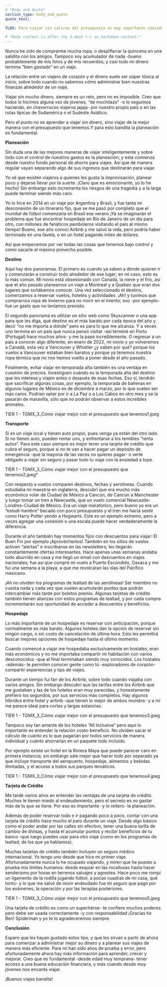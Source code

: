 ```yaml
---
# *Body and Quote*
section_type: body_and_quote
quote_text:

TLDR: Para viajar sin salirse del presupuesto es muy importante considerar cada uno de los aspectos que involucra el viaje desde la planeación para evitar sorpresas que nos terminen endeudando. Desde la elección de destino, el transporte, el hospedaje y el uso adecuado de una tarjeta de crédito, son elementales para que nuestros viajes no se conviertan en un problema financiero hacia el futuro. 

# *Body content is after the 3-dash (—) as markdown content:*
---
```

Nunca he sido de comprarme mucha ropa, o despilfarrar la quincena en una salidita con los amigos. Tampoco soy acumulador de nada -bueno probablemente de mis fotos y de mis recuerdos; y casi todo mi dinero termina “bien gastado” en un viaje.

La relación entre un viajero de corazón y el dinero suele ser súper tóxica al inicio, sobre todo cuando no sabemos cómo administrar bien nuestras finanzas alrededor de un viaje.

Viajar sin mucho dinero, siempre es un reto, pero no es imposible. Creo que todos lo hicimos alguna vez de jóvenes, “de mochilazo” -o lo seguimos haciendo, en chavorrucos viajeros jajaja- por nuestro propio país o en las rutas típicas de Sudamérica o el Sudeste Asiático.

Pero el punto no es aprender a viajar sin dinero, sino viajar de la mejor manera con el presupuesto que tenemos.Y para esto bandita la planeación es fundamental.

**Planeación**

Sin duda una de las mejores maneras de viajar inteligentemente y sobre todo con el control de nuestros gastos es la planeación; y esta comienza desde nuestro fondo personal de ahorro para viajes. Así que de manera regular vayan separando algo de sus ingresos que destinarán para viajar.

Yo sé que existen viajeros a quienes les gusta la improvisación, planear poco y dejarse llevar por la suerte. ¡Claro que es emocionante, yo lo he hecho! Sin embargo esto incrementa los riesgos de una tragedia y a la larga puede terminar siendo más caro.

Yo lo hice en 2014 en un viaje por Argentina y Brasil, y fue tanta mi desconexión de un itinerario fijo, que se me pasó por completo que el mundial de fútbol comenzaría en Brasil ese verano ¡Ya se imaginarán el problema que fue encontrar hospedaje en Río de Janeiro de un día para otro, con millones de fanáticos pamboleros visitando el país al mismo tiempo! Bueno, ese año conocí Airbnb y me salvó la vida, pero podría haber terminado en una favela, o en un hotel pagando miles de dólares.

Así que empecemos por ver todas las cosas que tenemos bajo control y cómo sacarle el máximo provecho posible.

**Destino**

Aquí hay dos panoramas. El primero es  cuando ya saben a dónde quieren ir y comenzarán a construir todo alrededor de ese lugar; en mi caso, esto es lo más común. Mi novio está obsesionado con Canadá, la nieve y el frío, así que el año pasado planeamos un viaje a Montreal y a Quebec que eran dos lugares que soñábamos conocer. Una vez seleccionado el destino, comenzamos a reservar vuelos, hoteles y actividades. ¡Ah! y tuvimos que comprarnos ropa de invierno para no morir en el intento; eso -por ejemplo- fue un gasto que no teníamos previsto.

El segundo panorama es utilizar un sitio web como Skyscanner o una app para que les diga, qué destino es el más barato por cada época del año y decir “no me importa a dónde” pero es para lo que me alcanza. Y a veces uno termina en un país que nunca pensó visitar -así terminé en Porto (Portugal) hace muchos años- y me la pasé increíblemente. O regresar a un país a conocer algo diferente; en enero de 2022, mi novio y yo volveremos a Canadá, esta vez a Vancouver y Whistler ¿y saben por qué? porque los vuelos a Vancouver estaban bien baratos y porque ya tenemos nuestra ropa térmica que no nos hemos vuelto a poner desde el año pasado.

Finalmente, evitar viajar en temporada alta también es una ventaja en cuestión de precios. Investiguen cuándo es la temporada alta del destino que les interesa y viajen antes o después de esas fechas. Eso sí, tendrán que sacrificar algunas cosas, por ejemplo, la temporada de ballenas en algunos lugares de México es de diciembre a marzo, por lo que suelen ser más caros. Podrían optar por ir a La Paz o a Los Cabos en otro mes y se la pasarán de maravilla, sólo que no podrán observar a estos increíbles animales.

TIER 1 - TGMX_3_Cómo viajar mejor con el presupuesto que tenemos1.jpeg

**Transporte**

Si es un viaje local y tienen auto propio, pues venga ya están del otro lado. Si no tienen auto, pueden rentar uno, y enfrentarse a los temibles “renta autos”. Para este caso siempre es mejor tener una tarjeta de crédito que cubra el seguro, porque si no te van a hacer pagar un depósito de emergencia -que la mayoría de las veces no quieres pagar- o verte obligado a viajar sin seguro y pasar todo tu viaje con la ansiedad a tope.

TIER 1 - TGMX_3_Cómo viajar mejor con el presupuesto que tenemos2.jpeg*

Con respecto a vuelos comparen destinos, fechas y aerolíneas. Cuando estudiaba mi maestría en inglaterra, descubrí que era mucho más económico volar de Ciudad de México a Cancún, de Cancún a Manchester y luego tomar un tren a Newcastle, que un vuelo comercial Newcastle-Londres-Ciudad de México. Era un viaje maratónico, pero bueno yo era un “estudi-hambre” becado con poco presupuesto y el tren me hacía sentir como Harry Potter yendo a Hogwarts. Este es un ejemplo extremo, pero a veces agregar una conexión o una escala puede hacer verdaderamente la diferencia.

Durante el año también hay momentos fijos con descuentos para viajar: El Buen Fin por ejemplo ¡Aprovéchenlos! También en los sitios de vuelos activen “alertas” e inscribanse en las newsletters; les llegarán constantemente ofertas interesantes. Hace apenas unas semanas andaba todo aburrido en casa y me llegó un email con descuentos en viajes nacionales; fue así que compré mi vuelo a Puerto Escondido, Oaxaca y me fui una semana a la playa, a que me revolcaran las olas del Pacífico mexicano.

¡Ah no olviden los programas de lealtad de las aerolíneas! Ser miembro no cuesta nada y cada vez que vuelen acumularán puntos que podrán intercambiar más tarde por boletos premio. Algunas tarjetas de crédito también tienen alianzas con estos programas de lealtad, y por cada compra incrementarán sus oportunidad de acceder a descuentos y beneficios.

**Hospedaje**

Lo más importante de un hospedaje es reservar con anticipación, porque normalmente es más barato. Algunos hoteles dan la opción de reservar sin ningún cargo, o sin costo de cancelación de última hora. Esto les permitirá buscar mejores opciones de hospedaje hasta el último momento.

Cuando comencé a viajar me hospedaba exclusivamente en hostales, eran más económicos y no me importaba compartir mi habitación con varios desconocidos -que al final terminaban siendo muy conocidos. Los hostales -además- te permiten conocer gente como tú -exploradores de corazón- compartir experiencias y tips de viajes.

Durante un tiempo fui fan de los Airbnb, sobre todo cuando viajaba con varios amigos. Sin embargo descubrí que las tarifas entre los Airbnb que me gustaban y las de los hoteles eran muy parecidas, y honestamente prefiero los segundos, por sus servicios más completos. Hay algunos híbridos entre hotel y airbnb -que tienen lo mejor de ambos mundos- y a mí me parece ideal para cortas y largas estancias.

TIER 1 - TGMX_3_Cómo viajar mejor con el presupuesto que tenemos3.jpeg

Tampoco soy tan amante de los hoteles “All Inclusive” pero aquí lo importante es entender la relación costo-beneficio. No olviden sacar el cálculo de cuánto es lo que pagarían por todos servicios de manera individual y cuánto ahorrarían en un paquete todo incluído.

Por ejemplo existe un hotel en la Riviera Maya que puede parecer caro en primera instancia; sin embargo sale mejor que hacer todo por separado ya que  incluye transporte del aeropuerto, hospedaje, alimentos y bebidas ilimitadas, y el acceso a todos sus parques temáticos.

TIER 1 - TGMX_3_Cómo viajar mejor con el presupuesto que tenemos4.jpeg

**Tarjeta de Crédito**

Me tardé varios años en entender las ventajas de una tarjeta de crédito. Muchos le tienen miedo al endeudamiento, pero el secreto es no gastar más de lo que se tiene. Por eso es importante -y lo reitero- la planeación.

Además de poder reservar todo e ir pagando poco a poco, contar con una tarjeta de crédito hace mucho el paro durante un viaje. Desde algo básico como el poder andar por las calles sin efectivo, tener una buena tarifa de cambio de divisas, y hasta el acumular puntos y recibir beneficios de tu banco -que luego puedes usar para otro viaje (como en los programas de lealtad, de los que ya hablamos).

Muchas tarjetas de crédito también incluyen un seguro médico internacional. Yo tengo uno desde que hice mi primer viaje. Afortunadamente nunca lo he ocupado viajando, y miren que he puesto a prueba mis límites humanos: desde esquiar en las rocallosas hasta hacer senderismo por horas en terrenos salvajes y agrestes. Hace poco me rompí un ligamento de la rodilla jugando fútbol, a pocas cuadras de mi casa, qué tonto- y lo que me salvó de morir endeudado fue mi seguro que pagó por los exámenes, la operación y por las terapias posteriores.

TIER 1 - TGMX_3_Cómo viajar mejor con el presupuesto que tenemos5.jpeg

Una tarjeta de crédito es como un superhéroe- te confiere muchos poderes pero debe ser usada  correctamente -y con responsabilidad ¡Gracias tío Ben! Spiderman y yo te lo agradeceremos siempre.

**Conclusión**

Espero que les hayan gustado estos tips, y que les sirvan a partir de ahora para comenzar a administrar mejor su dinero y a planear sus viajes de manera más eficiente. Para mí han sido años de prueba y error, pero afortunadamente ahora hay más información para aprender, crecer y mejorar. Creo que es fundamental -desde edad muy temprana- tener acceso a una buena educación financiera, y más cuando desde muy jóvenes nos encanta viajar.

¡Buenos viajes bandita!
